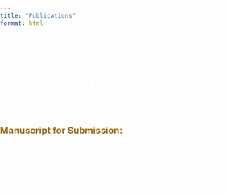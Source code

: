 ```yaml
---
title: "Publications"
format: html
---
```

<!-- Particles.js CDN for particles animation background -->
<script src="https://cdn.jsdelivr.net/npm/particles.js@2.0.0/particles.min.js"></script>
<style>
  /* Set the body and html to cover the full screen */
  body, html {
    margin: 0;
    padding: 0;
    height: 100%;
    width: 100%;
  }
  /* Container for the header and particles */
  #particles-header {
    position: fixed;
    top: 0;
    left: 0;
    height: 100px; /* Height of the header (particles height) */
    width: 100%;
    z-index: 1; /* Ensure particles stay behind the header content */
  }
  /* Main title styles */
  h1 {
    position: absolute;
    z-index: 2; /* Ensure title stays on top of particles */
    font-size: 35px;
    top: 0px;
    left: 50%;
    transform: translateX(-50%); /* Center the title horizontally */
    color: white;
  }
  /* Content below the header */
  .content {
    padding-top: 60px;
    text-align: left; /* Left align the content */
    font-size: 18px;
    margin-left: 0px;
  }
  /* Styling for the heading */
  .heading-style {
    font-size: 30px;
    font-weight: normal;
    margin-left: 0px;
    margin-top: 0px;
    color: white;
  }
</style>
<!-- Particles background container -->
<div id="particles-header">
  <!-- Div for particles -->
  <div id="particles-js"></div>
</div>
<!-- Main content -->
<div class="content">
  <!-- Research Articles title - using H2 tag to leverage Quarto's default heading styling -->
  <h3 class="heading-style" style="font-weight: 600;">Research Articles</h3>
  <br>
  
  <strong style="color: #9A670E;">
    Manuscript for Submission: 
  </strong>
  <br><br>
  <span style="color: white;">
    Bjälkebring, P., Karakoliou, E., & Fransson, N. (in preparation). The Effect of Music Listening on Rehabilitation for Motricity in Parkinson's Disease: A Review and Meta-Analysis.
  </span>
</div>
<script>
  // Initialize particles.js
  particlesJS('particles-js', {
    particles: {
      number: {
        value: 200, // Increased number of particles for a more dynamic effect
        density: {
          enable: true,
          value_area: 800
        }
      },
      shape: {
        type: 'circle', // Use circles for dust-like particles
      },
      opacity: {
        value: 0.5, // Slight opacity for glowing effect
        random: true,
        anim: {
          enable: true,
          speed: 1.5,
          opacity_min: 0.1
        }
      },
      size: {
        value: 2, // Smaller particle size for dust-like effect
        random: true,
        anim: {
          enable: true,
          speed: 3,
          size_min: 1
        }
      },
      move: {
        enable: true,
        speed: 1.5, // Slightly slower movement speed for wave-like flow
        direction: 'random', // Random direction for particles
        random: true,
        out_mode: 'out', // Particles disappear when they move out of view
        attract: {
          enable: false
        }
      }
    },
    interactivity: {
      events: {
        onhover: {
          enable: true,
          mode: 'repulse' // Repulse particles on hover
        }
      }
    },
    color: {
      value: ["#FF0044", "#00FFFF", "#FF00FF", "#FFFF00", "#00FF00"] // Colorful particles (light purple, cyan, green, yellow, pink)
    },
    background: {
      color: "transparent" // Keep the page background transparent for default color
    }
  });
</script>
